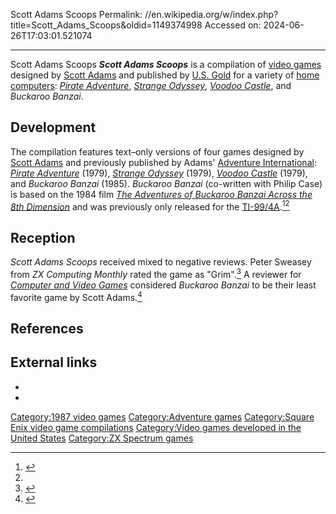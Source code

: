 Scott Adams Scoops
Permalink: //en.wikipedia.org/w/index.php?title=Scott_Adams_Scoops&oldid=1149374998
Accessed on: 2024-06-26T17:03:01.521074



------
Scott Adams Scoops
{{Infobox video game
|title = Scott Adams Scoops
|image = Scott Adams Scoops.jpg
|caption =
|developer =  
|publisher = [[U.S. Gold]]
|designer = [[Scott Adams (game designer)|Scott Adams]]
|engine =
|released = 1987
|genre = [[Text adventure]]
|modes = [[Single-player]]
|platforms = [[BBC Micro]], [[ZX Spectrum]], [[Commodore 64]]/[[Commodore 128|128]], [[Commodore 16]], [[Commodore Plus/4]]
}}
'''''Scott Adams Scoops''''' is a compilation of [[video games]] designed by [[Scott Adams (game designer)|Scott Adams]] and published by [[U.S. Gold]] for a variety of [[home computers]]: ''[[Pirate Adventure]]'', ''[[Strange Odyssey]]'', ''[[Voodoo Castle]]'', and ''Buckaroo Banzai''.

==Development==
The compilation features text–only versions of four games designed by [[Scott Adams (game designer)|Scott Adams]] and previously published by Adams' [[Adventure International]]: ''[[Pirate Adventure]]'' (1979), ''[[Strange Odyssey]]'' (1979), ''[[Voodoo Castle]]'' (1979), and ''Buckaroo Banzai'' (1985). ''Buckaroo Banzai'' (co-written with Philip Case) is based on the 1984 film ''[[The Adventures of Buckaroo Banzai Across the 8th Dimension]]'' and was previously only released for the [[TI-99/4A]].<ref>{{cite magazine|title=Compilation Corner|date=February 1987|magazine=[[Crash (magazine)|Crash]]|page=11|issue=37|url=https://archive.org/stream/crash-magazine-37/Crash_37_Feb_1987#page/n9/mode/2up}}</ref><ref name="CVG"/>

==Reception==
{{video game reviews
|SUser={{rating|3|5}}<ref>{{cite magazine|first=Garry|last=Rook|title=Chronos|date=May 1987|magazine=[[Sinclair User]]|page=87|issue=62|url=https://archive.org/stream/sinclair-user-magazine-062/SinclairUser_062_May_1987#page/n85/mode/2up}}</ref>
| rev1       = ''[[Computer Gamer]]''
| rev1Score  = 58%<ref>{{cite magazine|title=Scott Adams Scoops|date=June 1987|magazine=[[Computer Gamer]]|page=21|issue=27|url=https://archive.org/stream/Computer_Gamer_Issue_27_1987-06_Argus_Press_GB#page/n19/mode/2up}}</ref>
}}
''Scott Adams Scoops'' received mixed to negative reviews. Peter Sweasey from ''ZX Computing Monthly'' rated the game as "Grim".<ref>{{cite magazine|title=Mindplay|date=June 1987|magazine=ZX Computing|last=Sweasey|first=Peter|pages=63–64|issue=27|url=https://archive.org/stream/Computer_Gamer_Issue_27_1987-06_Argus_Press_GB#page/n19/mode/2up}}</ref> A reviewer for ''[[Computer and Video Games]]'' considered ''Buckaroo Banzai'' to be their least favorite game by Scott Adams.<ref name="CVG">{{cite magazine|title=Helpline|date=May 1987|magazine=[[Computer and Video Games]]|page=67|issue=67|url=https://archive.org/stream/Computer_Video_Games_Issue_067_1987-05_EMAP_Publishing_GB/Computer__Video_Games_Issue_067_1987-05_EMAP_Publishing_GB#page/n65/mode/2up}}</ref>

==References==
{{reflist|2}}

== External links ==
* {{moby game|id=/scott-adams-scoops}}
* {{WoS_game|id=11347}}

[[Category:1987 video games]]
[[Category:Adventure games]]
[[Category:Square Enix video game compilations]]
[[Category:Video games developed in the United States]]
[[Category:ZX Spectrum games]]


{{8bitcomputer-game-stub}}